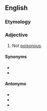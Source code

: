 ==English==

===Etymology===
{{prefix|non|poisonous|lang=en}}

===Adjective===
{{en-adj|-}}

# Not [[poisonous]].

====Synonyms====
* {{l|en|nontoxic}}
* {{l|en|nonvenomous}}

====Antonyms====
* {{l|en|poisonous}}
* {{l|en|venomous}}
* {{l|en|toxic}}